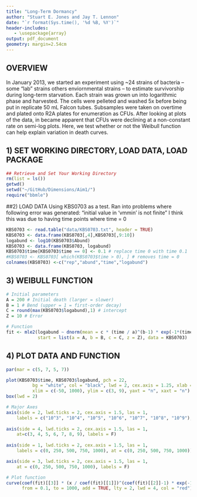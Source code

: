 ```yaml
---
title: "Long-Term Dormancy"
author: "Stuart E. Jones and Jay T. Lennon"
date: "`r format(Sys.time(), '%d %B, %Y')`"
header-includes:
   - \usepackage{array}
output: pdf_document
geometry: margin=2.54cm
---
```


## OVERVIEW
In January 2013, we started an experiment using ~24 strains of bacteria -- some "lab" strains others enviornmental strains -- to estimate survivorship during long-term starvation. Each strain was grown un into logarithmic phase and harvested. The cells were pelleted and washed 5x before being put in replicate 50 mL Falcon tubes. Subsamples were taken on overtime and plated onto R2A plates for enumeration as CFUs. After looking at plots of the data, in became apparent that CFUs were declining at a non-constant rate on semi-log plots. Here, we test whether or not the Weibull function can help explain variation in death curves.  

## 1) SET WORKING DIRECTORY, LOAD DATA, LOAD PACKAGE
```r
## Retrieve and Set Your Working Directory
rm(list = ls())
getwd()
setwd("~/GitHub/Dimensions/Aim1/")
require("bbmle")
```

##2) LOAD DATA
Using KBS0703 as a test. 
Ran into problems where following error was generated:
"initial value in 'vmmin' is not finite"
I think this was due to having time points where time = 0

```r
KBS0703 <- read.table("data/KBS0703.txt", header = TRUE)
KBS0703 <- data.frame(KBS0703[,4],KBS0703[,9:10])
logabund <- log10(KBS0703$Abund)
KBS0703 <- data.frame(KBS0703, logabund)
KBS0703$time[KBS0703$time == 0] <- 0.1 # replace time 0 with time 0.1
#KBS0703 <- KBS0703[ which(KBS0703$time > 0), ] # removes time = 0
colnames(KBS0703) <-c("rep","abund","time","logabund")
```

## 3) WEIBULL FUNCTION
```r

# Initial parameters
A = 200 # Initial death (larger = slower) 
B = 1 # Bend (upper = 1 = first-order decay)
C = round(max(KBS0703$logabund),1) # intercept
Z = 10 # Error

# Function
fit <- mle2(logabund ~ dnorm(mean = c * (time / a)^(b-1) * exp(-1*(time/a)^b), sd = z), 
            start = list(a = A, b = B, c = C, z = Z), data = KBS0703) 
```

## 4)  PLOT DATA AND FUNCTION
```r
par(mar = c(5, 7, 5, 7))

plot(KBS0703$time, KBS0703$logabund, pch = 22, 
          bg = "white", col = "black", lwd = 2, cex.axis = 1.25, xlab = NA, ylab = NA,
          xlim = c(-50, 1000), ylim = c(3, 9), yaxt = "n", xaxt = "n")
box(lwd = 2)

# Major Axes
axis(side = 2, lwd.ticks = 2, cex.axis = 1.5, las = 1,
    labels = c("10^3", "10^4", "10^5", "10^6", "10^7", "10^8", "10^9"), at = c(3, 4, 5, 6, 7, 8, 9))
 
axis(side = 4, lwd.ticks = 2, cex.axis = 1.5, las = 1,
    at=c(3, 4, 5, 6, 7, 8, 9), labels = F)
 
axis(side = 1, lwd.ticks = 2, cex.axis = 1.5, las = 1,
    labels = c(0, 250, 500, 750, 1000), at = c(0, 250, 500, 750, 1000))

axis(side = 3, lwd.ticks = 2, cex.axis = 1.5, las = 1,
    at = c(0, 250, 500, 750, 1000), labels = F)

# Plot function
curve(coef(fit)[[3]] * (x / coef(fit)[[1]])^(coef(fit)[[2]]-1) * exp(-1*(x/coef(fit)[[1]])^coef(fit)[[2]]), 
      from = 0.1, to = 1000, add = TRUE, lty = 2, lwd = 4, col = "red") 
```